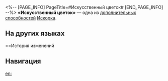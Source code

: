 <%-- [PAGE_INFO]
PageTitle=#Искусственный цветок#
[END_PAGE_INFO] --%>
{{Навык Инфобокс
|Название         = Искусственный цветок
|Изображение      = След Искусственный цветок.png
|Персонаж         = Искорка
|Тип              = Доп. способность
|Возвышение       = 4
|Длительность     = 
|Описание         = Длительность эффекта повышения крит. урона, накладываемого навыком персонажа, увеличивается до начала следующего хода цели.
|Свойство1        = 
|Масштабирование1 = 
}}
'''«Искусственный цветок»''' — одна из [[дополнительная способность|дополнительных способностей]] [[Искорка]].

==На других языках==
{{На других языках
|en   = Artificial Flower
|zhs  = 人造花
|zht  = 人造花
|ja   = {{Rubi|人造|じんぞう}}の{{Rubi|花|はな}}
|ko   = 인조화
|es   = Flor artificial
|fr   = Fleur artificielle
|ru   = Искусственный цветок
|th   = Artificial Flower
|vi   = Hoa Nhân Tạo
|de   = Künstliche Blume
|id   = Artificial Flower
|pt   = Flor Artificial
}}

==История изменений
{{История изменений|3.5}}

==Навигация==
{{Навык Навбокс|Искорка}}

[[en:]]